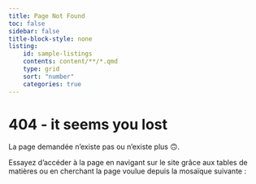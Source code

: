 ```yaml
---
title: Page Not Found
toc: false
sidebar: false
title-block-style: none
listing:
    id: sample-listings
    contents: content/**/*.qmd
    type: grid
    sort: "number"
    categories: true
---
```


# 404 - it seems you lost

La page demandée n'existe pas ou n'existe plus 🙃. 

Essayez d'accéder à la page en navigant 
sur le site grâce aux tables de matières ou
en cherchant la page voulue depuis la mosaïque
suivante :

